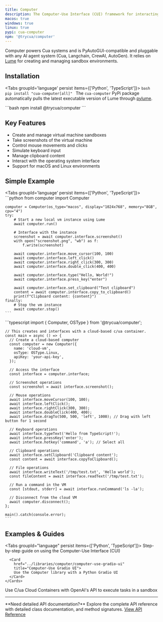 ```yaml
---
title: Computer
description: The Computer-Use Interface (CUI) framework for interacting with local macOS, Linux, and Windows sandboxes.
macos: true
windows: true
linux: true
pypi: cua-computer
npm: '@trycua/computer'
---
```



Computer powers Cua systems and is PyAutoGUI-compatible and pluggable with any AI agent system (Cua, Langchain, CrewAI, AutoGen). It relies on [Lume](./lume.mdx) for creating and managing sandbox environments.

## Installation

<Tabs groupId='language' persist items={['Python', 'TypeScript']}>
  <Tab value="Python">
    ```bash
    pip install "cua-computer[all]"
    ```
    The `cua-computer` PyPi package automatically pulls the latest executable version of Lume through [pylume](https://github.com/trycua/pylume).

  </Tab>
  <Tab value="TypeScript">
    ```bash
    npm install @trycua/computer
    ```
  </Tab>
</Tabs>

## Key Features

- Create and manage virtual machine sandboxes
- Take screenshots of the virtual machine
- Control mouse movements and clicks
- Simulate keyboard input
- Manage clipboard content
- Interact with the operating system interface
- Support for macOS and Linux environments

## Simple Example

<Tabs groupId='language' persist items={['Python', 'TypeScript']}>
  <Tab value="Python">
    ```python
    from computer import Computer

    computer = Computer(os_type="macos", display="1024x768", memory="8GB", cpu="4")
    try:
        # Start a new local vm instance using Lume
        await computer.run()

        # Interface with the instance
        screenshot = await computer.interface.screenshot()
        with open("screenshot.png", "wb") as f:
            f.write(screenshot)

        await computer.interface.move_cursor(100, 100)
        await computer.interface.left_click()
        await computer.interface.right_click(300, 300)
        await computer.interface.double_click(400, 400)

        await computer.interface.type("Hello, World!")
        await computer.interface.press_key("enter")

        await computer.interface.set_clipboard("Test clipboard")
        content = await computer.interface.copy_to_clipboard()
        print(f"Clipboard content: {content}")
    finally:
        # Stop the vm instance
        await computer.stop()
    ```

  </Tab>
  <Tab value="TypeScript">
    ```typescript
    import { Computer, OSType } from '@trycua/computer';

    // This creates and interfaces with a cloud-based c/ua container.
    const main = async () => {
      // Create a cloud-based computer
      const computer = new Computer({
        name: 'cloud-vm',
        osType: OSType.Linux,
        apiKey: 'your-api-key',
      });

      // Access the interface
      const interface = computer.interface;

      // Screenshot operations
      const screenshot = await interface.screenshot();

      // Mouse operations
      await interface.moveCursor(100, 100);
      await interface.leftClick();
      await interface.rightClick(300, 300);
      await interface.doubleClick(400, 400);
      await interface.dragTo(500, 500, 'left', 1000); // Drag with left button for 1 second

      // Keyboard operations
      await interface.typeText('Hello from TypeScript!');
      await interface.pressKey('enter');
      await interface.hotkey('command', 'a'); // Select all

      // Clipboard operations
      await interface.setClipboard('Clipboard content');
      const content = await interface.copyToClipboard();

      // File operations
      await interface.writeText('/tmp/test.txt', 'Hello world');
      const fileContent = await interface.readText('/tmp/test.txt');

      // Run a command in the VM
      const [stdout, stderr] = await interface.runCommand('ls -la');

      // Disconnect from the cloud VM
      await computer.disconnect();
    };

    main().catch(console.error);
    ```

  </Tab>
</Tabs>

## Examples & Guides

<Tabs groupId="language" persist items={['Python', 'TypeScript']}>
  <Tab value="Python">
    <Cards>
      <Card
        href="https://github.com/trycua/cua/tree/main/notebooks/samples/computer_nb.ipynb"
        title="Computer-Use Interface (CUI)">
        Step-by-step guide on using the Computer-Use Interface (CUI)
      </Card>

      <Card
        href="../libraries/computer/computer-use-gradio-ui"
        title="Computer-Use Gradio UI">
        Use the Computer library with a Python Gradio UI
      </Card>
    </Cards>

  </Tab>
  <Tab value="TypeScript">
    <Cards>
      <Card
        href="https://github.com/trycua/cua/tree/main/examples/computer-example-ts"
        title="Computer Cloud OpenAI">
        Use C/ua Cloud Containers with OpenAI's API to execute tasks in a sandbox
      </Card>
    </Cards>
  </Tab>
</Tabs>

---

<Callout type="info">
  **Need detailed API documentation?** Explore the complete API reference with
  detailed class documentation, and method signatures.
  <a
    href="/api/computer"
    className={cn(
      buttonVariants({
        color: 'secondary',
      }),
      'no-underline h-10'
    )}>
    View API Reference
    <ChevronRight />
  </a>
</Callout>
